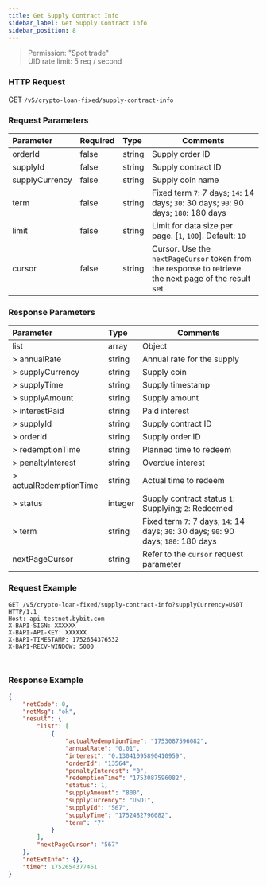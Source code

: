 ```yaml
---
title: Get Supply Contract Info
sidebar_label: Get Supply Contract Info
sidebar_position: 8
---
```

> Permission: "Spot trade"<br/>
> UID rate limit: 5 req / second

### HTTP Request
GET `/v5/crypto-loan-fixed/supply-contract-info`

### Request Parameters
| Parameter | Required | Type | Comments|
|:----- |:-------|:-----|------ |
|orderId|false|string|Supply order ID|
|supplyId|false|string|Supply contract ID|
|supplyCurrency|false|string|Supply coin name|
|term |false |string|Fixed term `7`: 7 days; `14`: 14 days; `30`: 30 days; `90`: 90 days; `180`: 180 days|
|limit |false |string |Limit for data size per page. [`1`, `100`]. Default: `10`|
|cursor |false |string |Cursor. Use the `nextPageCursor` token from the response to retrieve the next page of the result set|

### Response Parameters
| Parameter | Type | Comments|
|:----- |:-----|----- |
|list|array|Object|
|> annualRate|string |Annual rate for the supply|
|> supplyCurrency|string |Supply coin|
|> supplyTime|string |Supply timestamp|
|> supplyAmount|string |Supply amount|
|> interestPaid|string |Paid interest|
|> supplyId|string |Supply contract ID|
|> orderId|string |Supply order ID|
|> redemptionTime|string |Planned time to redeem|
|> penaltyInterest|string |Overdue interest|
|> actualRedemptionTime|string |Actual time to redeem|
|> status|integer |Supply contract status `1`: Supplying; `2`: Redeemed|
|> term|string |Fixed term `7`: 7 days; `14`: 14 days; `30`: 30 days; `90`: 90 days; `180`: 180 days|
|nextPageCursor |string |Refer to the `cursor` request parameter |

### Request Example

<Tabs groupId="programming-languages">
<TabItem value="http" label="HTTP">

```http
GET /v5/crypto-loan-fixed/supply-contract-info?supplyCurrency=USDT HTTP/1.1
Host: api-testnet.bybit.com
X-BAPI-SIGN: XXXXXX
X-BAPI-API-KEY: XXXXXX
X-BAPI-TIMESTAMP: 1752654376532
X-BAPI-RECV-WINDOW: 5000
```

</TabItem>
<TabItem value="python" label="Python">

```python

```

</TabItem>

<TabItem value="Node" label="Node.js">

```n4js

```

</TabItem>
</Tabs>

### Response Example

```json
{
    "retCode": 0,
    "retMsg": "ok",
    "result": {
        "list": [
            {
                "actualRedemptionTime": "1753087596082",
                "annualRate": "0.01",
                "interest": "0.13041095890410959",
                "orderId": "13564",
                "penaltyInterest": "0",
                "redemptionTime": "1753087596082",
                "status": 1,
                "supplyAmount": "800",
                "supplyCurrency": "USDT",
                "supplyId": "567",
                "supplyTime": "1752482796082",
                "term": "7"
            }
        ],
        "nextPageCursor": "567"
    },
    "retExtInfo": {},
    "time": 1752654377461
}
```
